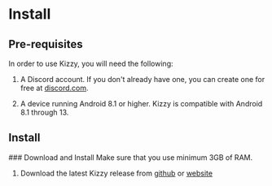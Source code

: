 
# Install

## Pre-requisites
In order to use Kizzy, you will need the following:

1. A Discord account. If you don't already have one, you can create one for free at [discord.com](https://discord.com).

2. A device running Android 8.1 or higher. Kizzy is compatible with Android 8.1 through 13.

## Install
<div className="steps-container">
### Download and Install

<Callout type="warning" emoji="⚠️">
  Make sure that you use minimum 3GB of RAM.
</Callout>

1. Download the latest Kizzy release from [github](https://github.com/dead8309/Kizzy/latest/releases) or [website](https://kizzy.vercel.app/download)


</div>

